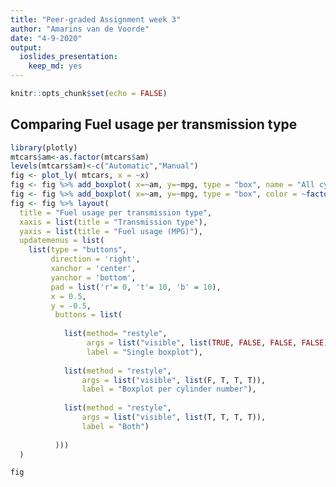 ```yaml
---
title: "Peer-graded Assignment week 3"
author: "Amarins van de Voorde"
date: "4-9-2020"
output: 
  ioslides_presentation: 
    keep_md: yes
---
```


```r
knitr::opts_chunk$set(echo = FALSE)
```

## Comparing Fuel usage per transmission type
```r
library(plotly)
mtcars$am<-as.factor(mtcars$am)
levels(mtcars$am)<-c("Automatic","Manual")
fig <- plot_ly( mtcars, x = ~x)
fig <- fig %>% add_boxplot( x=~am, y=~mpg, type = "box", name = "All cyl")
fig <- fig %>% add_boxplot( x=~am, y=~mpg, type = "box", color = ~factor(cyl), name = ~cyl, visible = F)
fig <- fig %>% layout(
  title = "Fuel usage per transmission type",
  xaxis = list(title = "Transmission type"),
  yaxis = list(title = "Fuel usage (MPG)"),
  updatemenus = list(
    list(type = "buttons",
         direction = 'right',
         xanchor = 'center',
         yanchor = 'bottom',
         pad = list('r'= 0, 't'= 10, 'b' = 10),
         x = 0.5,
         y = -0.5,
          buttons = list(
            
            list(method= "restyle",
                 args = list("visible", list(TRUE, FALSE, FALSE, FALSE)),
                 label = "Single boxplot"),
            
            list(method = "restyle",
                args = list("visible", list(F, T, T, T)),
                label = "Boxplot per cylinder number"),
            
            list(method = "restyle",
                args = list("visible", list(T, T, T, T)),
                label = "Both")
            
          )))
  )

fig
```

